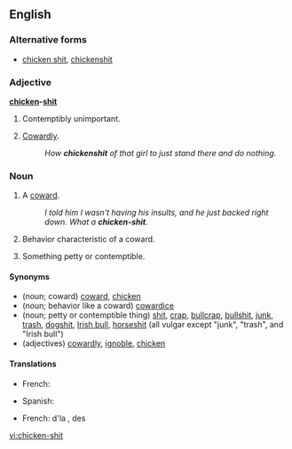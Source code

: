 ==English==

===Alternative forms===
* [[chicken shit]], [[chickenshit]]

===Adjective===
'''[[chicken]]-[[shit]]'''

# {{context|vulgar|slang|lang=en}} Contemptibly unimportant.
# {{context|vulgar|slang|lang=en}} [[cowardly|Cowardly]].
#: ''How '''chickenshit''' of that girl to just stand there and do nothing.''

===Noun===
{{en-noun|head=[[chicken]]-[[shit]]}}

# {{context|vulgar|slang|lang=en}} A [[coward]].
#: ''I told him I wasn't having his insults, and he just backed right down. What a '''chicken-shit'''.''
# {{context|vulgar|slang|lang=en}} Behavior characteristic of a coward.
# {{context|vulgar|slang|lang=en}} Something petty or contemptible.

====Synonyms====
* (noun; coward) [[coward]], [[chicken]] {{qualifier|slang}}
* (noun; behavior like a coward) [[cowardice]]
* (noun; petty or contemptible thing) [[shit]], [[crap]], [[bullcrap]], [[bullshit]], [[junk]], [[trash]], [[dogshit]], [[Irish bull]], [[horseshit]] (all vulgar except "junk", "trash", and "Irish bull")
* (adjectives) [[cowardly]], [[ignoble]], [[chicken]] {{qualifier|slang}}

====Translations====
{{trans-top|coward}}
* French: {{t+|fr|poule mouillée|f}}
{{trans-mid}}
* Spanish: {{t-|es|cobarde de mierda|n}}
{{trans-bottom}}
{{trans-top|contemptible thing}}
* French: d'la {{t+|fr|merde|f}}, des {{t+|fr|conneries|f-p}}
{{trans-mid}}
{{trans-bottom}}

[[vi:chicken-shit]]
